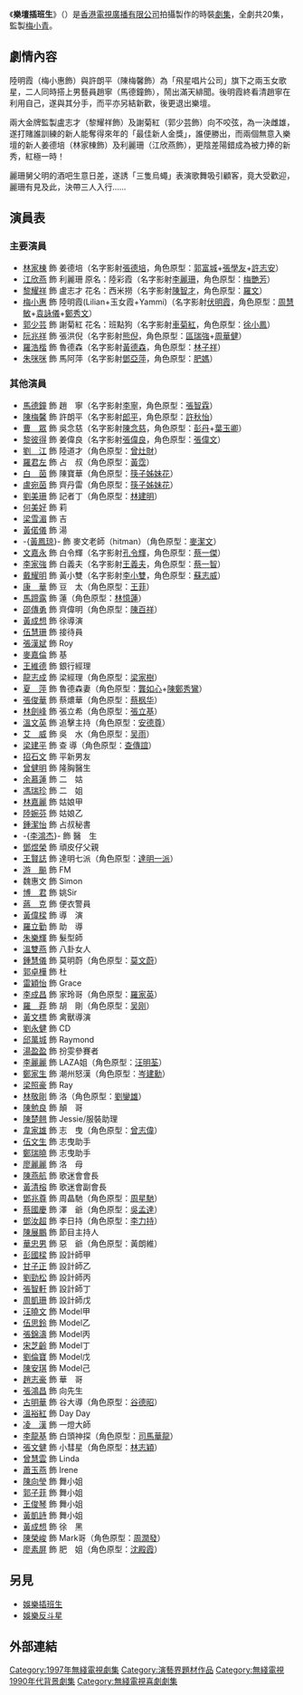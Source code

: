 {{無綫劇集 
| 中文劇名=樂壇插班生
| 英文劇名={{lang|en|Show Time Blues}}
| 製作年份=1996年
| 海外推出日期=
| 翡翠台首播日期=1997年2月24日-3月21日
| 翡翠台首播時間=逢星期一至五 19:35-20:35（連廣告）
| 監製=[[梅小青|梅小青]]
| 編導={{nowrap|[[鄭基成|鄭基成]]、[[陳惠英|陳惠英]]、[[鍾國強_(編導)|鍾國強]]、[[朱慧筠|朱慧筠]]、<br/>[[鍾成禮|鍾成禮]]}}
| 製作統籌=[[江妙嫦|江妙嫦]]
| 助理編導={{nowrap|[[胡慧芳|胡慧芳]]、[[李公樂|李公樂]]、[[李雅雯|李雅雯]]、[[馮景隆|馮景隆]]、<br/>[[林鳳玲|林鳳玲]]、[[馮海林|馮海林]]}}
| 編審=[[邱梅圓|邱梅圓]]
| 編劇=[[邱梅圓|邱梅圓]]
| 集數=20
| 劇種=時裝喜劇
| 外景={{HKG-1959}}、{{SIN}}
| 製作公司=[[香港|香港]][[電視廣播有限公司|電視廣播有限公司]]
| 主演={{nowrap|[[林家棟|林家棟]]、[[江欣燕|江欣燕]]、[[黎耀祥|黎耀祥]]、[[梅小惠|梅小惠]]、<br/>[[郭少芸|郭少芸]]、[[阮兆祥|阮兆祥]]、[[羅浩楷|羅浩楷]]、[[朱咪咪|朱咪咪]]}}
| 主題曲=一起跟我唱
| 作曲=[[鄭鳴|鄭　鳴]]
| 填詞=[[鄭鳴|鄭　鳴]]
| 主唱=[[陳百祥|陳百祥]]
| 相關=[[豪門插班生|豪門插班生]]<br>[[娛樂插班生|娛樂插班生]]<br>[[青春不要臉|青春不要臉]]
}}

《'''樂壇插班生'''》（{{lang-en|'''Show Time Blues'''}}）是[[香港|香港]][[電視廣播有限公司|電視廣播有限公司]]拍攝製作的時裝[[劇集|劇集]]，全劇共20集，監製[[梅小青|梅小青]]。

==劇情內容==
陸明霞（梅小惠飾）與許朗平（陳梅馨飾）為「飛星唱片公司」旗下之兩玉女歌星，二人同時搭上男藝員趙寧（馬德鐘飾），鬧出滿天緋聞。後明霞終看清趙寧在利用自己，遂與其分手，而平亦另結新歡，後更退出樂壇。

兩大金牌監製盧志才（黎耀祥飾）及謝菊紅（郭少芸飾）向不咬弦，為一決雌雄，遂打賭誰訓練的新人能奪得來年的「最佳新人金獎」，誰便勝出，而兩個無意入樂壇的新人姜德培（林家棟飾）及利麗珊（江欣燕飾），更陰差陽錯成為被力捧的新秀，紅極一時！

麗珊舅父明的酒吧生意日差，遂誘「三隻烏蠅」表演歌舞吸引顧客，竟大受歡迎，麗珊有見及此，決帶三人入行……

==演員表==
===主要演員===
*[[林家棟|林家棟]] 飾 姜德培（名字影射[[張德培|張德培]]，角色原型：[[郭富城|郭富城]]+[[張學友|張學友]]+[[許志安|許志安]]）
*[[江欣燕|江欣燕]] 飾 利麗珊 原名：陸彩霞（名字影射[[李麗珊|李麗珊]]，角色原型：[[梅艷芳|梅艷芳]]）
*[[黎耀祥|黎耀祥]] 飾 盧志才 花名：西米撈（名字影射[[陳智才|陳智才]]，角色原型：[[羅文|羅文]]）
*[[梅小惠|梅小惠]] 飾 陸明霞(Lilian+玉女霞+Yammi)（名字影射[[伏明霞|伏明霞]]，角色原型：[[周慧敏|周慧敏]]+[[袁詠儀|袁詠儀]]+[[鄭秀文|鄭秀文]]）
*[[郭少芸|郭少芸]] 飾 謝菊紅 花名：班點狗（名字影射[[車菊紅|車菊紅]]，角色原型：[[徐小鳳|徐小鳳]]）
*[[阮兆祥|阮兆祥]] 飾 張洪倪（名字影射[[熊倪|熊倪]]，角色原型：[[區瑞強|區瑞強]]+[[周華健|周華健]]）
*[[羅浩楷|羅浩楷]] 飾 魯德森（名字影射[[黃德森|黃德森]]，角色原型：[[林子祥|林子祥]]）
*[[朱咪咪|朱咪咪]] 飾 馬阿萍（名字影射[[鄧亞萍|鄧亞萍]]，角色原型：[[肥媽|肥媽]]）

===其他演員===
*[[馬德鐘|馬德鐘]] 飾 趙　寧（名字影射[[李寧|李寧]]，角色原型：[[張智霖|張智霖]]）
*[[陳梅馨|陳梅馨]] 飾 許朗平（名字影射[[郎平|郎平]]，角色原型：[[許秋怡|許秋怡]]）
*[[曹眾|曹　眾]] 飾 吳念慈（名字影射[[陳念慈|陳念慈]]，角色原型：[[彭丹|彭丹]]+[[葉玉卿|葉玉卿]]）
*[[黎彼得|黎彼得]] 飾 姜偉良（名字影射[[張偉良|張偉良]]，角色原型：[[張偉文|張偉文]]）
*[[劉江_(香港)|劉　江]] 飾 陸道才（角色原型：[[曾灶財|曾灶財]]）
*[[羅君左|羅君左]] 飾 占　叔（角色原型：[[黃霑|黃霑]]）
*[[白茵|白　茵]] 飾 陳寶華（角色原型：[[筷子姊妹花|筷子姊妹花]]）
*[[盧宛茵|盧宛茵]] 飾 齊丹雷（角色原型：[[筷子姊妹花|筷子姊妹花]]）
*[[劉美珊|劉美珊]] 飾 記者丁（角色原型：[[林建明|林建明]]）
*[[何美好|何美好]] 飾 莉
*[[梁雪湄|梁雪湄]] 飾 吉
*[[黃偌儀|黃偌儀]] 飾 湯
*-{[[黃鳳琼|黃鳳琼]]}- 飾 麥文老師（hitman）（角色原型：[[麥潔文|麥潔文]]）
*[[文嘉永|文嘉永]] 飾 白令輝（名字影射[[孔令輝|孔令輝]]，角色原型：[[蔡一傑|蔡一傑]]）
*[[李家強|李家強]] 飾 白義夫（名字影射[[王義夫|王義夫]]，角色原型：[[蔡一智|蔡一智]]）
*[[戴耀明|戴耀明]] 飾 黃小雙（名字影射[[李小雙|李小雙]]，角色原型：[[蘇志威|蘇志威]]）
*[[康華|康　華]] 飾 豆　太（角色原型：[[王菲|王菲]]）
*[[馬蹄露_(藝人)|馬蹄露]] 飾 蓮（角色原型：[[林憶蓮|林憶蓮]]）
*[[邵傳勇|邵傳勇]] 飾 齊偉明（角色原型：[[陳百祥|陳百祥]]）
*[[黃成想|黃成想]] 飾 徐導演
*[[伍慧珊|伍慧珊]] 飾 接待員
*[[張漢斌|張漢斌]] 飾 Roy
*[[麥嘉倫|麥嘉倫]] 飾 基
*[[王維德|王維德]] 飾 銀行經理
*[[龍志成|龍志成]] 飾 梁經理（角色原型：[[梁家樹|梁家樹]]）
*[[夏萍|夏　萍]] 飾 魯德森妻（角色原型：[[龔如心|龔如心]]+[[陳鄭秀鸞|陳鄭秀鸞]]）
*[[張俊華_(香港)|張俊華]] 飾 蔡燶華（角色原型：[[蔡枫华|蔡枫华]]）
*[[林劍峰|林劍峰]] 飾 張立希（角色原型：[[張立基|張立基]]）
*[[溫文英|溫文英]] 飾 追擊主持（角色原型：[[安德尊|安德尊]]）
*[[艾威|艾　威]] 飾 吳　水（角色原型：[[吴雨|吴雨]]）
*[[梁建平|梁建平]] 飾 查  導（角色原型：[[查傳誼|查傳誼]]）
*[[招石文|招石文]] 飾 平新男友
*[[曾健明|曾健明]] 飾 隆胸醫生
*[[余慕蓮|余慕蓮]] 飾 二　姑
*[[馮瑞珍|馮瑞珍]] 飾 二　姐
*[[林嘉麗|林嘉麗]] 飾 姑娘甲
*[[陸婉芬|陸婉芬]] 飾 姑娘乙
*[[鍾潔怡|鍾潔怡]] 飾 占叔秘書
*-{[[李鴻杰|李鴻杰]]}- 飾 醫　生
*[[鄧煜榮|鄧煜榮]] 飾 頑皮仔父親
*[[王賢誌|王賢誌]] 飾 達明七派（角色原型：[[達明一派|達明一派]]）
*[[游飈|游　飈]] 飾 FM
*魏惠文 飾 Simon
*[[博君|博　君]] 飾 姚Sir
*[[蔣克|蔣　克]] 飾 便衣警員
*[[黃偉樑|黃偉樑]] 飾 導　演
*[[羅立勤|羅立勤]] 飾 助　導
*[[朱樂輝|朱樂輝]] 飾 髮型師
*[[溫雙燕|溫雙燕]] 飾 八卦女人
*[[鍾慧儀|鍾慧儀]] 飾 莫明蔚（角色原型：[[莫文蔚|莫文蔚]]）
*[[郭卓樺|郭卓樺]] 飾 杜
*[[雷穎怡|雷穎怡]] 飾 Grace
*[[李成昌|李成昌]] 飾 家玲哥（角色原型：[[羅家英|羅家英]]）
*[[羅莽|羅　莽]] 飾 胡　剛（角色原型：[[吴刚|吴刚]]）
*[[黃文標|黃文標]] 飾 禽獸導演
*[[劉永健|劉永健]] 飾 CD
*[[邱萬城|邱萬城]] 飾 Raymond
*[[湯盈盈|湯盈盈]] 飾 扮雯參賽者
*[[李麗麗|李麗麗]] 飾 LAZA姐（角色原型：[[汪明荃|汪明荃]]）
*[[鄭家生|鄭家生]] 飾 潮州怒漢（角色原型：[[岑建勳|岑建勳]]）
*[[梁照豪|梁照豪]] 飾 Ray
*[[林敬剛|林敬剛]] 飾 洛（角色原型：[[劉鑾雄|劉鑾雄]]）
*[[陳勉良|陳勉良]] 飾 顛　哥
*[[陳楚翹|陳楚翹]] 飾 Jessie/服裝助理
*[[韋家雄|韋家雄]] 飾 志　曳（角色原型：[[曾志偉|曾志偉]]）
*[[伍文生|伍文生]] 飾 志曳助手
*[[鄭瑞曉|鄭瑞曉]] 飾 志曳助手
*[[廖麗麗|廖麗麗]] 飾 洛　母
*[[陳燕航|陳燕航]] 飾 歌迷會會長
*[[黃清榕|黃清榕]] 飾 歌迷會副會長
*[[鄧兆尊|鄧兆尊]] 飾 周晶馳（角色原型：[[周星馳|周星馳]]）
*[[蔡國慶_(香港)|蔡國慶]] 飾 澤　爺（角色原型：[[吳孟達|吳孟達]]）
*[[鄧汝超|鄧汝超]] 飾 李日持（角色原型：[[李力持|李力持]]）
*[[陳展鵬|陳展鵬]] 飾 節目主持人
*[[華忠男|華忠男]] 飾 惡　爺（角色原型：黃朗維）
*[[彭國樑|彭國樑]] 飾 設計師甲
*[[甘子正|甘子正]] 飾 設計師乙
*[[劉勁松|劉勁松]] 飾 設計師丙
*[[張智軒|張智軒]] 飾 設計師丁
*[[周凱珊|周凱珊]] 飾 設計師戊
*[[汪曉文|汪曉文]] 飾 Model甲
*[[伍思鈴|伍思鈴]] 飾 Model乙
*[[張錦濤|張錦濤]] 飾 Model丙
*[[宋芝齡|宋芝齡]] 飾 Model丁
*[[劉倫寶|劉倫寶]] 飾 Model戊
*[[陳安琪|陳安琪]] 飾 Model己
*[[趙志豪|趙志豪]] 飾 華　哥
*[[張鴻昌|張鴻昌]] 飾 向先生
*[[古明華|古明華]] 飾 谷大導（角色原型：[[谷德昭|谷德昭]]）
*[[溫裕紅|溫裕紅]] 飾 Day Day
*[[凌漢|凌　漢]] 飾 一燈大師
*[[李龍基|李龍基]] 飾 白頭神探（角色原型：[[司馬華龍|司馬華龍]]）
*[[張文健|張文健]] 飾 小彗星（角色原型：[[林志穎|林志穎]]）
*[[曾慧雲|曾慧雲]] 飾 Linda
*[[蕭玉燕|蕭玉燕]] 飾 Irene
*[[陳向瑩|陳向瑩]] 飾 舞小姐
*[[郭子菲|郭子菲]] 飾 舞小姐
*[[王俊琴|王俊琴]] 飾 舞小姐
*[[黃凱詩|黃凱詩]] 飾 舞小姐
*[[黃成想|黃成想]] 飾 徐　黑
*[[陳榮峻|陳榮峻]] 飾 Mark哥（角色原型：[[周潤發|周潤發]]）
*[[廖素屏|廖素屏]] 飾 肥　姐（角色原型：[[沈殿霞|沈殿霞]]）

==另見==
*[[娛樂插班生|娛樂插班生]]
*[[娛樂反斗星|娛樂反斗星]]

==外部連結==
{{梅小青}}
[[Category:1997年無綫電視劇集|Category:1997年無綫電視劇集]]
[[Category:演藝界題材作品|Category:演藝界題材作品]]
[[Category:無綫電視1990年代背景劇集|Category:無綫電視1990年代背景劇集]]
[[Category:無綫電視喜劇劇集|Category:無綫電視喜劇劇集]]